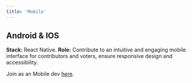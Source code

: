 ```yaml
---
title: 'Mobile'
---
```


## Android & IOS
**Stack:** React Native.
**Role:** Contribute to an intuitive and engaging mobile interface for contributors and voters, ensure responsive design and accessibility.
    


<Tip>

Join as an Mobile dev [here](https://discord.gg/EAGkxxrZtC).

</Tip>